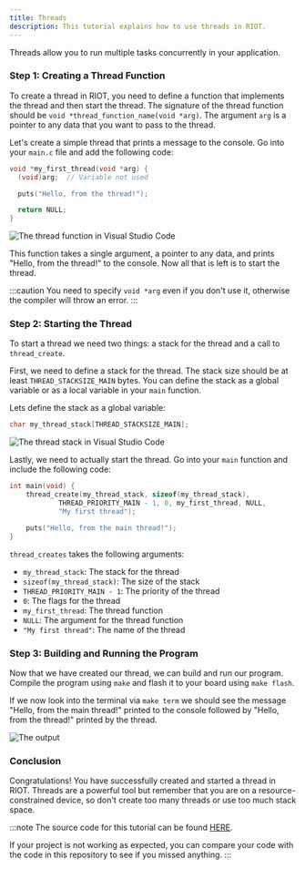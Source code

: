 ```yaml
---
title: Threads
description: This tutorial explains how to use threads in RIOT.
---
```



Threads allow you to run multiple tasks concurrently in your application.

### Step 1: Creating a Thread Function

To create a thread in RIOT, you need to define a function that implements the thread and then start the thread.
The signature of the thread function should be `void *thread_function_name(void *arg)`. The argument `arg` is a pointer to any data that you want to pass to the thread.

Let's create a simple thread that prints a message to the console. Go into your `main.c` file and add the following code:

```c
void *my_first_thread(void *arg) {
  (void)arg;  // Variable not used

  puts("Hello, from the thread!");

  return NULL;
}
```

![The thread function in Visual Studio Code](img/threads/01_thread_function.png)

This function takes a single argument, a pointer to any data, and prints "Hello, from the thread!" to the console. Now all that is left is to start the thread.

:::caution
You need to specify `void *arg` even if you don't use it, otherwise the compiler will throw an error.
:::

### Step 2: Starting the Thread

To start a thread we need two things: a stack for the thread and a call to `thread_create`.

First, we need to define a stack for the thread. The stack size should be at least `THREAD_STACKSIZE_MAIN` bytes.
You can define the stack as a global variable or as a local variable in your `main` function.

Lets define the stack as a global variable:

```c
char my_thread_stack[THREAD_STACKSIZE_MAIN];
```

![The thread stack in Visual Studio Code](img/threads/02_stack.png)

Lastly, we need to actually start the thread. Go into your `main` function and include the following code:

```c
int main(void) {
    thread_create(my_thread_stack, sizeof(my_thread_stack),
            THREAD_PRIORITY_MAIN - 1, 0, my_first_thread, NULL,
            "My first thread");

    puts("Hello, from the main thread!");
}
```

`thread_creates` takes the following arguments:
- `my_thread_stack`: The stack for the thread
- `sizeof(my_thread_stack)`: The size of the stack
- `THREAD_PRIORITY_MAIN - 1`: The priority of the thread
- `0`: The flags for the thread
- `my_first_thread`: The thread function
- `NULL`: The argument for the thread function
- `"My first thread"`: The name of the thread

### Step 3: Building and Running the Program

Now that we have created our thread, we can build and run our program. Compile the program using `make` and flash it to your board using `make flash`.

If we now look into the terminal via `make term` we should see the message "Hello, from the main thread!" printed to the console followed by "Hello, from the thread!" printed by the thread.

![The output](img/threads/03_output.png)


### Conclusion

Congratulations! You have successfully created and started a thread in RIOT.
Threads are a powerful tool but remember that you are on a resource-constrained device, so don't create too many threads or use too much stack space.

:::note
The source code for this tutorial can be found [HERE](https://github.com/AnnsAnns/RIOT-Tutorial-Repository/tree/threads).

If your project is not working as expected, you can compare your code with the code in this repository to see if you missed anything.
:::
